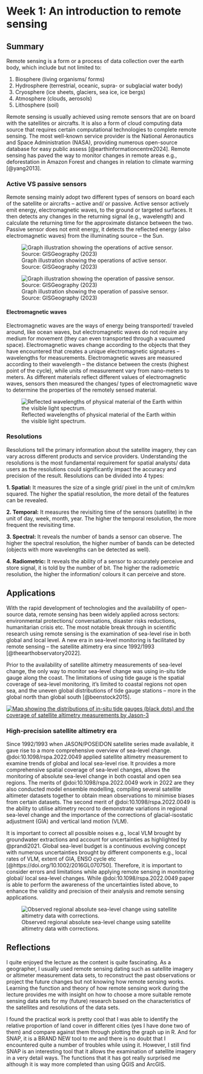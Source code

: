 # Week 1: An introduction to remote sensing

## Summary

Remote sensing is a form or a process of data collection over the earth body, which include but not limited to:

1.  Biosphere (living organisms/ forms)
2.  Hydrosphere (terrestrial, oceanic, supra- or subglacial water body)
3.  Cryosphere (ice sheets, glaciers, sea ice, ice bergs)
4.  Atmosphere (clouds, aerosols)
5.  Lithosphere (soil)

Remote sensing is usually achieved using remote sensors that are on board with the satellites or aircrafts. It is also a form of cloud computing data source that requires certain computational technologies to complete remote sensing. The most well-known service provider is the National Aeronautics and Space Administration (NASA), providing numerous open-source database for easy public assess [@earthinformationcentre2024]. Remote sensing has paved the way to monitor changes in remote areas e.g., deforestation in Amazon Forest and changes in relation to climate warming [@yang2013].

### Active VS passive sensors

Remote sensing mainly adopt two different types of sensors on board each of the satellite or aircrafts -- active and/ or passive. Active sensor actively emit energy, electromagnetic waves, to the ground or targeted surfaces. It then detects any changes in the returning signal (e.g., wavelength) and calculate the returning time for the approximate distance between the two. Passive sensor does not emit energy, it detects the reflected energy (also electromagnetic waves) from the illuminating source -- the Sun.

![Graph illustration showing the operations of active sensor. Source: GISGeography (2023)](images/Active-Satellite-Double-Bounce.png){fig-align="center"}

![Graph illustration showing the operation of passive sensor. Source: GISGeography (2023)](images/passive-satellite.png)

#### Electromagnetic waves

Electromagnetic waves are the ways of energy being transported/ traveled around, like ocean waves, but electromagnetic waves do not require any medium for movement (they can even transported through a vacuumed space). Electromagnetic waves change according to the objects that they have encountered that creates a unique electromagnetic signatures -- wavelengths for measurements. Electromagnetic waves are measured according to their wavelength -- the distance between the crests (highest point of the cycle), while units of measurement vary from nano-meters to meters. As different materials reflect different values of electromagnetic waves, sensors then measured the changes/ types of electromagnetic wave to determine the properties of the remotely sensed material.

![Reflected wavelengths of physical material of the Earth within the visible light spectrum.](images/spectralfingerprints.jpg)

### Resolutions

Resolutions tell the primary information about the satellite imagery, they can vary across different products and service providers. Understanding the resolutions is the most fundamental requirement for spatial analysts/ data users as the resolutions could significantly impact the accuracy and precision of the result. Resolutions can be divided into 4 types:

**1. Spatial:** It measures the size of a single grid/ pixel in the unit of cm/m/km squared. The higher the spatial resolution, the more detail of the features can be revealed.

**2. Temporal:** It measures the revisiting time of the sensors (satellite) in the unit of day, week, month, year. The higher the temporal resolution, the more frequent the revisiting time.

**3. Spectral:** It reveals the number of bands a sensor can observe. The higher the spectral resolution, the higher number of bands can be detected (objects with more wavelengths can be detected as well).

**4. Radiometric:** It reveals the ability of a sensor to accurately perceive and store signal, it is told by the number of bit. The higher the radiometric resolution, the higher the information/ colours it can perceive and store.

## Applications

With the rapid development of technologies and the availability of open-source data, remote sensing has been widely applied across sectors: environmental protections/ conversations, disaster risks reductions, humanitarian crisis etc. The most notable break through in scientific research using remote sensing is the examination of sea-level rise in both global and local level. A new era in sea-level monitoring is facilitated by remote sensing -- the satellite altimetry era since 1992/1993 [@theearthobservatory2022].

Prior to the availability of satellite altimetry measurements of sea-level change, the only way to monitor sea-level change was using in-situ tide gauge along the coast. The limitations of using tide gauge is the spatial coverage of sea-level monitoring, it's limited to coastal regions not open sea, and the uneven global distributions of tide gauge stations -- more in the global north than global south [@beenstock2015].

[![Map showing the distributions of in-situ tide gauges (black dots) and the coverage of satellite altimetry measurements by Jason-3](images/tides_jsn_psmsl_2020.png)](sea-level-monitoring)

### High-precision satellite altimetry era

Since 1992/1993 when JASON/POSEIDON satellite series made available, it gave rise to a more comprehensive overview of sea-level change. @doi:10.1098/rspa.2022.0049 applied satellite altimetry measurement to examine trends of global and local sea-level rise. It provides a more comprehensive spatial coverage of sea-level changes, allows the monitoring of absolute sea-level change in both coastal and open sea regions. The merits of @doi:10.1098/rspa.2022.0049 work in 2022 are they also conducted model ensemble modelling, compiling several satellite altimeter datasets together to obtain mean observations to minimise biases from certain datasets. The second merit of @doi:10.1098/rspa.2022.0049 is the ability to utilise altimetry record to demonstrate variations in regional sea-level change and the importance of the corrections of glacial-isostatic adjustment (GIA) and vertical land motion (VLM).

It is important to correct all possible noises e.g., local VLM brought by groundwater extractions and account for uncertainties as highlighted by @prandi2021. Global sea-level budget is a continuous evolving concept with numerous uncertainties brought by different components e.g., local rates of VLM, extent of GIA, ENSO cycle etc [@https://doi.org/10.1002/2016GL070750]. Therefore, it is important to consider errors and limitations while applying remote sensing in monitoring global/ local sea-level changes. While @doi:10.1098/rspa.2022.0049 paper is able to perform the awareness of the uncertainties listed above, to enhance the validity and precision of their analysis and remote sensing applications.

![Observed regional absolute sea-level change using satellite altimetry data with corrections.](images/rspa20220049f09.jpg)

## Reflections

I quite enjoyed the lecture as the content is quite fascinating. As a geographer, I usually used remote sensing dating such as satellite imagery or altimeter measurement data sets, to reconstruct the past observations or project the future changes but not knowing how remote sensing works. Learning the function and theory of how remote sensing work during the lecture provides me with insight on how to choose a more suitable remote sensing data sets for my (future) research based on the characteristics of the satellites and resolutions of the data sets.

I found the practical work is pretty cool that I was able to identify the relative proportion of land cover in different cities (yes I have done two of them) and compare against them through plotting the graph up in R. And for SNAP, it is a BRAND NEW tool to me and there is no doubt that I encountered quite a number of troubles while using it. However, I still find SNAP is an interesting tool that it allows the examination of satellite imagery in a very detail ways. The functions that it has got really surprised me although it is way more completed than using QGIS and ArcGIS.
